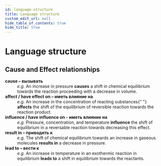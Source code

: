 ```yaml
---
id: language-structure
title: Language structure
custom_edit_url: null
hide_table_of_contents: true
hide_title: true
---
```



<Theme equilibrium />

# Language structure

## Cause and Effect relationships

<dl>
  <dt>
    <b>cause – вызывать</b>
  </dt>
  <dd>
    <em>e.g.</em> An increase in pressure <strong>causes</strong> a shift in
    chemical equilibrium towards the reaction proceeding with a decrease in
    volume.
  </dd>
  <dt>
    <b>affect / have effect on – иметь влияние на</b>
  </dt>
  <dd>
    <em>e.g.</em> An increase in the concentration of reacting substances{" "}
    <strong>affects</strong> the shift of the equilibrium of reversible reaction
    towards the reaction product.
  </dd>
  <dt>
    <b>influence / have influence on - иметь влияние на</b>
  </dt>
  <dd>
    <em>e.g.</em> Pressure, concentration, and temperature
    <strong>influence</strong> the shift of equilibrium in a reversable reaction
    towards decreasing this effect.
  </dd>
  <dt>
    <b>result in – приводить к</b>
  </dt>
  <dd>
    <em>e.g.</em> The shift of chemical equilibrium towards an increase in
    gaseous molecules <strong>results in</strong> a decrease in pressure.
  </dd>
  <dt>
    <b>lead to – вести к</b>
  </dt>
  <dd>
    <em>e.g.</em> An increase in temperature in an exothermic reaction in
    equilibrium <strong>leads to</strong> a shift in equilibrium towards the
    reactants.
  </dd>
</dl>
